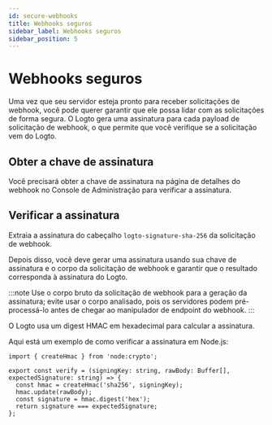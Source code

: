 ```yaml
---
id: secure-webhooks
title: Webhooks seguros
sidebar_label: Webhooks seguros
sidebar_position: 5
---
```


# Webhooks seguros

Uma vez que seu servidor esteja pronto para receber solicitações de webhook, você pode querer garantir que ele possa lidar com as solicitações de forma segura. O Logto gera uma assinatura para cada payload de solicitação de webhook, o que permite que você verifique se a solicitação vem do Logto.

## Obter a chave de assinatura

Você precisará obter a chave de assinatura na página de detalhes do webhook no <CloudLink to="/webhooks">Console de Administração</CloudLink> para verificar a assinatura.

## Verificar a assinatura

Extraia a assinatura do cabeçalho `logto-signature-sha-256` da solicitação de webhook.

Depois disso, você deve gerar uma assinatura usando sua chave de assinatura e o corpo da solicitação de webhook e garantir que o resultado corresponda à assinatura do Logto.

:::note
Use o corpo bruto da solicitação de webhook para a geração da assinatura; evite usar o corpo analisado, pois os servidores podem pré-processá-lo antes de chegar ao manipulador de endpoint do webhook.
:::

O Logto usa um digest HMAC em hexadecimal para calcular a assinatura.

Aqui está um exemplo de como verificar a assinatura em Node.js:

```tsx
import { createHmac } from 'node:crypto';

export const verify = (signingKey: string, rawBody: Buffer[], expectedSignature: string) => {
  const hmac = createHmac('sha256', signingKey);
  hmac.update(rawBody);
  const signature = hmac.digest('hex');
  return signature === expectedSignature;
};
```
